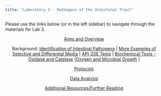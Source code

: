 ```yaml
---
title: "Laboratory 3 - Pathogens of the Intestinal Tract"
---
```


Please use the links below (or in the left sidebar) to navigate through the materials for Lab 3.

<center>| [Aims and Overview](./3aims.qmd) 


Background: [Identification of Intestinal Pathogens](./3intro1.qmd) | [More Examples of Selective and Differential Media](./3intro2.qmd) | [API-20E Tests](./3intro3.qmd) | [Biochemical Tests - Oxidase and Catalase](./3intro4.qmd) |[Oxygen and Microbial Growth](./3intro5.qmd) | 

[Protocols](./3protocols.qmd) 

[Data Analysis](./3data.qmd) 

[Additional Resources/Further Reading](./3further.qmd) </center>
